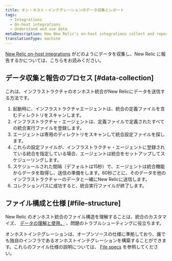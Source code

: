 ```yaml
---
title: オン・ホスト・インテグレーションのデータ収集とレポート
tags:
  - Integrations
  - On-host integrations
  - Understand and use data
metaDescription: How New Relic's on-host integrations collect and report data to New Relic products.
translationType: machine
---
```


[New Relic on-host integrations](/docs/infrastructure/host-integrations/getting-started/introduction-host-integrations) がどのようにデータを収集し、New Relic に報告するかについては、こちらをお読みください。

## データ収集と報告のプロセス [#data-collection]

これは、インフラストラクチャのオンホスト統合がNew Relicにデータを送信する方法です。

1. 起動時に、インフラストラクチャエージェントは、統合の定義ファイルを含むディレクトリをスキャンします。
2. インフラストラクチャ・エージェントは、定義ファイルで定義されたすべての統合実行ファイルを登録します。
3. エージェントは専用のディレクトリをスキャンして統合設定ファイルを探します。
4. これらの設定ファイルが、インフラストラクチャ・エージェントに登録されている統合を指定している場合、エージェントは統合をセットアップしてスケジューリングします。
5. スケジュールされた間隔（デフォルトは15秒）で、エージェントは統合機能からデータを取得し、送信の準備をします。60秒ごとに、そのデータを他のインフラストラクチャーのデータと一緒にNew Relicに送信します。
6. コレクションパスに成功すると、統合実行ファイルが終了します。

## ファイル構成と仕様 [#file-structure]

New Relic のオンホスト統合のファイル構造を理解することは、統合のカスタマイズ、 [データの理解と使用、](/docs/infrastructure/integrations/find-use-infrastructure-integration-data) 、問題のトラブルシューティングに役立ちます。

オンホストインテグレーションは、オープンソースの仕様に準拠しており、誰でも独自のインフラであるオンホストインテグレーションを構築することができます。これらのファイル仕様の説明については、 [File specs](/docs/integrations/integrations-sdk/file-specifications) を参照してください。